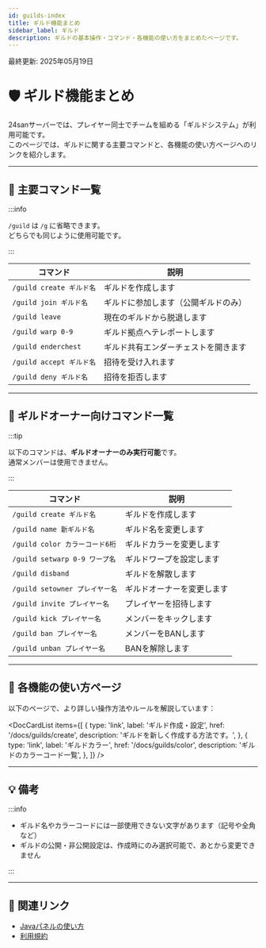 ```yaml
---
id: guilds-index
title: ギルド機能まとめ
sidebar_label: ギルド
description: ギルドの基本操作・コマンド・各機能の使い方をまとめたページです。
---
```



最終更新: 2025年05月19日

# 🛡️ ギルド機能まとめ

24sanサーバーでは、プレイヤー同士でチームを組める「ギルドシステム」が利用可能です。  
このページでは、ギルドに関する主要コマンドと、各機能の使い方ページへのリンクを紹介します。

---

## 📘 主要コマンド一覧

:::info

`/guild` は `/g` に省略できます。  
どちらでも同じように使用可能です。

:::

| コマンド | 説明 |
|---------|------|
| `/guild create ギルド名` | ギルドを作成します |
| `/guild join ギルド名` | ギルドに参加します（公開ギルドのみ） |
| `/guild leave` | 現在のギルドから脱退します |
| `/guild warp 0-9` | ギルド拠点へテレポートします |
| `/guild enderchest` | ギルド共有エンダーチェストを開きます |
| `/guild accept ギルド名` | 招待を受け入れます |
| `/guild deny ギルド名` | 招待を拒否します |

---

## 📘 ギルドオーナー向けコマンド一覧

:::tip

以下のコマンドは、**ギルドオーナーのみ実行可能**です。  
通常メンバーは使用できません。

:::

| コマンド | 説明 |
|---------|------|
| `/guild create ギルド名` | ギルドを作成します |
| `/guild name 新ギルド名` | ギルド名を変更します |
| `/guild color カラーコード6桁` | ギルドカラーを変更します |
| `/guild setwarp 0-9 ワープ名` | ギルドワープを設定します |
| `/guild disband` | ギルドを解散します |
| `/guild setowner プレイヤー名` | ギルドオーナーを変更します |
| `/guild invite プレイヤー名` | プレイヤーを招待します |
| `/guild kick プレイヤー名` | メンバーをキックします |
| `/guild ban プレイヤー名` | メンバーをBANします |
| `/guild unban プレイヤー名` | BANを解除します |

---

## 📂 各機能の使い方ページ

以下のページで、より詳しい操作方法やルールを解説しています：

<DocCardList items={[
  {
    type: 'link',
    label: 'ギルド作成・設定',
    href: '/docs/guilds/create',
    description: 'ギルドを新しく作成する方法です。',
  },
  {
    type: 'link',
    label: 'ギルドカラー',
    href: '/docs/guilds/color',
    description: 'ギルドのカラーコード一覧',
  },
]} />

---

## 💡 備考

:::info

- ギルド名やカラーコードには一部使用できない文字があります（記号や全角など）  
- ギルドの公開・非公開設定は、作成時にのみ選択可能で、あとから変更できません

:::

---

## 🔗 関連リンク

- [Javaパネルの使い方](/panel/java-panels)
- [利用規約](/docs/rules/terms_of_use)
